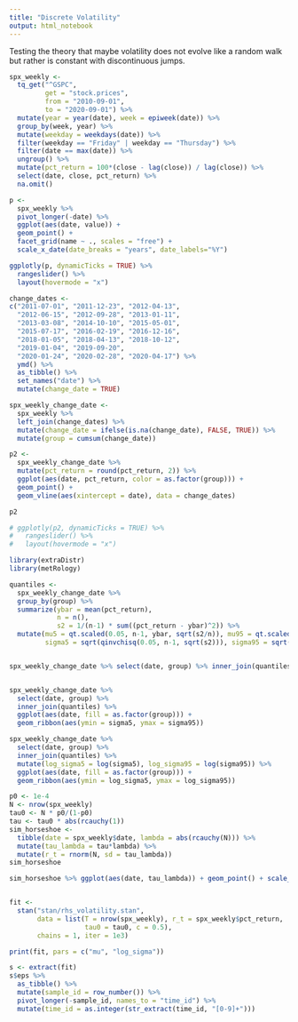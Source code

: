 ```yaml
---
title: "Discrete Volatility"
output: html_notebook
---
```

Testing the theory that maybe volatility does not evolve like a random walk but
rather is constant with discontinuous jumps.

```r
spx_weekly <-
  tq_get("^GSPC",
         get = "stock.prices",
         from = "2010-09-01",
         to = "2020-09-01") %>%
  mutate(year = year(date), week = epiweek(date)) %>%
  group_by(week, year) %>%
  mutate(weekday = weekdays(date)) %>%
  filter(weekday == "Friday" | weekday == "Thursday") %>%
  filter(date == max(date)) %>%
  ungroup() %>%
  mutate(pct_return = 100*(close - lag(close)) / lag(close)) %>%
  select(date, close, pct_return) %>%
  na.omit()

p <-
  spx_weekly %>%
  pivot_longer(-date) %>%
  ggplot(aes(date, value)) +
  geom_point() +
  facet_grid(name ~ ., scales = "free") +
  scale_x_date(date_breaks = "years", date_labels="%Y")

ggplotly(p, dynamicTicks = TRUE) %>%
  rangeslider() %>%
  layout(hovermode = "x")
```

```r

change_dates <-
c("2011-07-01", "2011-12-23", "2012-04-13",
  "2012-06-15", "2012-09-28", "2013-01-11",
  "2013-03-08", "2014-10-10", "2015-05-01",
  "2015-07-17", "2016-02-19", "2016-12-16",
  "2018-01-05", "2018-04-13", "2018-10-12",
  "2019-01-04", "2019-09-20",
  "2020-01-24", "2020-02-28", "2020-04-17") %>%
  ymd() %>%
  as_tibble() %>%
  set_names("date") %>%
  mutate(change_date = TRUE)

spx_weekly_change_date <-
  spx_weekly %>%
  left_join(change_dates) %>%
  mutate(change_date = ifelse(is.na(change_date), FALSE, TRUE)) %>%
  mutate(group = cumsum(change_date))

p2 <-
  spx_weekly_change_date %>%
  mutate(pct_return = round(pct_return, 2)) %>%
  ggplot(aes(date, pct_return, color = as.factor(group))) +
  geom_point() +
  geom_vline(aes(xintercept = date), data = change_dates)

p2

# ggplotly(p2, dynamicTicks = TRUE) %>%
#   rangeslider() %>%
#   layout(hovermode = "x")
```

```r
library(extraDistr)
library(metRology)

quantiles <-
  spx_weekly_change_date %>%
  group_by(group) %>%
  summarize(ybar = mean(pct_return),
            n = n(),
            s2 = 1/(n-1) * sum((pct_return - ybar)^2)) %>%
  mutate(mu5 = qt.scaled(0.05, n-1, ybar, sqrt(s2/n)), mu95 = qt.scaled(0.95, n-1, ybar, sqrt(s2/n))+ybar,
         sigma5 = sqrt(qinvchisq(0.05, n-1, sqrt(s2))), sigma95 = sqrt(qinvchisq(0.95, n-1, sqrt(s2))))


spx_weekly_change_date %>% select(date, group) %>% inner_join(quantiles) %>% ggplot(aes(date, fill = as.factor(group))) + geom_ribbon(aes(ymin = mu5, ymax = mu95))


spx_weekly_change_date %>%
  select(date, group) %>%
  inner_join(quantiles) %>%
  ggplot(aes(date, fill = as.factor(group))) +
  geom_ribbon(aes(ymin = sigma5, ymax = sigma95))

spx_weekly_change_date %>%
  select(date, group) %>%
  inner_join(quantiles) %>%
  mutate(log_sigma5 = log(sigma5), log_sigma95 = log(sigma95)) %>%
  ggplot(aes(date, fill = as.factor(group))) +
  geom_ribbon(aes(ymin = log_sigma5, ymax = log_sigma95))
```

```r
p0 <- 1e-4
N <- nrow(spx_weekly)
tau0 <- N * p0/(1-p0)
tau <- tau0 * abs(rcauchy(1))
sim_horseshoe <-
  tibble(date = spx_weekly$date, lambda = abs(rcauchy(N))) %>%
  mutate(tau_lambda = tau*lambda) %>%
  mutate(r_t = rnorm(N, sd = tau_lambda))
sim_horseshoe

sim_horseshoe %>% ggplot(aes(date, tau_lambda)) + geom_point() + scale_y_log10()


fit <-
  stan("stan/rhs_volatility.stan",
       data = list(T = nrow(spx_weekly), r_t = spx_weekly$pct_return,
                   tau0 = tau0, c = 0.5),
       chains = 1, iter = 1e3)

print(fit, pars = c("mu", "log_sigma"))

s <- extract(fit)
s$eps %>%
  as_tibble() %>%
  mutate(sample_id = row_number()) %>%
  pivot_longer(-sample_id, names_to = "time_id") %>%
  mutate(time_id = as.integer(str_extract(time_id, "[0-9]+")))
```

